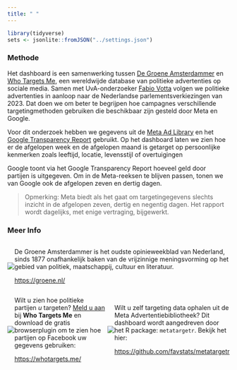 ```yaml
---
title: " "
---
```


```r
library(tidyverse)
sets <- jsonlite::fromJSON("../settings.json")


```


### Methode



Het dashboard is een samenwerking tussen [De Groene Amsterdammer](https://www.groene.nl/) en [Who Targets Me](https://whotargets.me/), een wereldwijde database van politieke advertenties op sociale media. Samen met UvA-onderzoeker [Fabio Votta](https://favstats.eu) volgen we politieke advertenties in aanloop naar de Nederlandse parlementsverkiezingen van 2023. Dat doen we om beter te begrijpen hoe campagnes verschillende targetingmethoden gebruiken die beschikbaar zijn gesteld door Meta en Google. 

Voor dit onderzoek hebben we gegevens uit de [Meta Ad Library](https://www.facebook.com/ads/library/) en het [Google Transparency Report](https://transparencyreport.google.com/political-ads/region/NL) gebruikt. Op het dashboard laten we zien hoe er de afgelopen week en de afgelopen maand is getarget op persoonlijke kenmerken zoals leeftijd, locatie, levensstijl of overtuigingen

Google toont via het Google Transparency Report hoeveel geld door partijen is uitgegeven. Om in de Meta-reeksen te blijven passen, tonen we van Google ook de afgelopen zeven en dertig dagen.


> Opmerking: Meta biedt als het gaat om targetingegevens slechts inzicht in de afgelopen zeven, dertig en negentig dagen. Het rapport wordt dagelijks, met enige vertraging, bijgewerkt.



### Meer Info


:::: {style="display: flex; justify-content: center; align-items: center;" }


::: {}
![](degroeneamsterdammer.png)
:::

::: {}
De Groene Amsterdammer is het oudste opinieweekblad van Nederland, sinds 1877 onafhankelijk baken van de vrijzinnige meningsvorming op het gebied van politiek, maatschappij, cultuur en literatuur.

[https://groene.nl/](https://groene.nl/)
:::



::::


:::: {style="display: flex; justify-content: center; align-items: center;" }

::: {}
![](wtm_logo_2020.png)
:::

::: {}
Wilt u zien hoe politieke partijen *u* targeten? [Meld u aan](https://whotargets.me/) bij **Who Targets Me** en download de gratis browserplugin om te zien hoe partijen op Facebook uw gegevens gebruiken:

[https://whotargets.me/](https://whotargets.me/)

:::

::: {}
![](metatargetr_logo.png)
:::

::: {}
Wilt u zelf targeting data ophalen uit de Meta Advertentiebibliotheek? Dit dashboard wordt aangedreven door het R package: `metatargetr`. Bekijk het hier:

[https://github.com/favstats/metatargetr](https://github.com/favstats/metatargetr)

:::

::::

